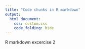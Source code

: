```yaml
---
title: "Code chunks in R markdown"
output:
  html_document:
    css: custom.css
    code_folding: hide
---
```


R markdown excercise 2